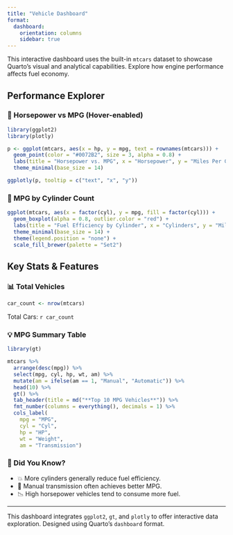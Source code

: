 ```yaml
---
title: "Vehicle Dashboard"
format:
  dashboard:
    orientation: columns
    sidebar: true
---
```


::: callout-note
This interactive dashboard uses the built-in `mtcars` dataset to showcase Quarto's visual and analytical capabilities. Explore how engine performance affects fuel economy.
:::

## Performance Explorer {width="65%"}

### 🔧 Horsepower vs MPG (Hover-enabled)

```r
library(ggplot2)
library(plotly)

p <- ggplot(mtcars, aes(x = hp, y = mpg, text = rownames(mtcars))) +
  geom_point(color = "#0072B2", size = 3, alpha = 0.8) +
  labs(title = "Horsepower vs. MPG", x = "Horsepower", y = "Miles Per Gallon") +
  theme_minimal(base_size = 14)

ggplotly(p, tooltip = c("text", "x", "y"))
```

### 🧪 MPG by Cylinder Count

```r
ggplot(mtcars, aes(x = factor(cyl), y = mpg, fill = factor(cyl))) +
  geom_boxplot(alpha = 0.8, outlier.color = "red") +
  labs(title = "Fuel Efficiency by Cylinder", x = "Cylinders", y = "Miles Per Gallon") +
  theme_minimal(base_size = 14) +
  theme(legend.position = "none") +
  scale_fill_brewer(palette = "Set2")
```

## Key Stats & Features {width="35%"}

### 📊 Total Vehicles

```r
car_count <- nrow(mtcars)
```

::: {.valuebox icon="car" color="#e0e0e0" text-color="black"}
Total Cars: `r car_count`
:::


### 💡 MPG Summary Table

```r
library(gt)

mtcars %>%
  arrange(desc(mpg)) %>%
  select(mpg, cyl, hp, wt, am) %>%
  mutate(am = ifelse(am == 1, "Manual", "Automatic")) %>%
  head(10) %>%
  gt() %>%
  tab_header(title = md("**Top 10 MPG Vehicles**")) %>%
  fmt_number(columns = everything(), decimals = 1) %>%
  cols_label(
    mpg = "MPG",
    cyl = "Cyl",
    hp = "HP",
    wt = "Weight",
    am = "Transmission")
```

### 🧠 Did You Know?

::: callout-important
-   💥 More cylinders generally reduce fuel efficiency.
-   🏁 Manual transmission often achieves better MPG.
-   📉 High horsepower vehicles tend to consume more fuel.
:::

------------------------------------------------------------------------

::: callout-tip
This dashboard integrates `ggplot2`, `gt`, and `plotly` to offer interactive data exploration. Designed using Quarto's `dashboard` format.
:::
